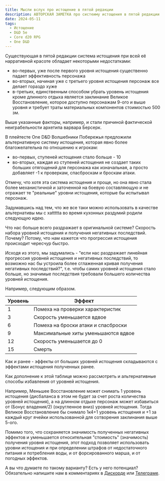 ```yaml
---
title: Мысли вслух про истощение в пятой редакции
description: АВТОРСКАЯ ЗАМЕТКА про систеиму истощения в пятой редакции и способы её улучшения
date: 2024-05-11
tags:
  - Истощение
  - D&D 5e
  - Core d20 RPG
  - One D&D
---
```


Существующая в пятой редакции система истощения при всей её нарративной красоте обладает некоторыми недостатками:

- во-первых, уже после первого уровня истощения существенно падает эффективность персонажа
- во-вторых, начиная уже с третьего уровня истощения персонаж все делает гораздо хуже
- в-третьих, единственным способом убрать уровень истощения кроме длинного отдыха является заклинание Великое Восстановление, которое доступно персонажам 9-ого и выше уровня и требует траты материальных компонентов стоимостью 500 зм.

Выше указанные факторы, например, и стали причиной фактической неиграбельности архетипа варвара Берсерк.

В плейтесте One D&D Волшебники Побережья предложили альтернативную систему истощения, которая явно более благожелательна по отношению к игрокам:

- во-первых, ступеней истощения стало больше - 10
- во-вторых, каждая из ступеней истощения не создает таких больших отягощений для персонажа как изначальная, а просто добавляет -1 к проверкам, спасброскам и броскам атаки.

Отмечу, что хотя эта система истощения и проще, но она явно стала более механистичной и заточенной на боевую составляющую и не отражает те "реальные" уровни истощения, которые бы испытывал персонаж.

Задумавшись над тем, что же все таки можно использовать в качестве альтернативы мы с xattttta во время кухонных раздумий родили следующую идею.

Что нас больше всего раздражает в оригинальной системе? Скорость набора уровней истощения и получения негативных последствий. Почему? Потому, что нам кажется что прогрессия истощения происходит чересчур быстро.

Исходя из этого, мы задумались - "если нас раздражает линейная прогрессия уровней истощения и негативных последствий, то возможно нас бы устроила более сглаженная кривая получения негативных последствий?", т.е. чтобы самих уровней истощения стало больше, но значимые последствия требовали большего количества уровней истощения.

Например, следующим образом.

| Уровень | Эффект                              |
| ------- | ----------------------------------- |
| 1       | Помеха на проверки характеристик    |
| 3       | Скорость уменьшается вдвое          |
| 6       | Помеха на броски атаки и спасброски |
| 9       | Максимальные хиты уменьшаются вдвое |
| 12      | Скорость уменьшается до 0           |
| 15      | Смерть                              |

Как и ранее - эффекты от больших уровней истощения складываются с эффектами истощения полученных ранее.

Как дополнение к этой таблице можно рассмотреть и альтернативные способы избавления от уровней истощения.

Например, Меньшее Восстановление может снимать 1 уровень истощения (дисбаланса в этом не будет за счет роста количества уровней истощения), а на длинном отдыхе персонаж может избавиться от (Бонус владения/2) (округленное вниз) уровней истощения. Тогда Великое Восстановление бы снимало 1к4+1 уровень истощения и +1 за каждый круг ячейки использованной для сотворения заклинания выше 5-ого.

Помимо того, что сохраняется значимость полученных негативных эффектов и уменьшается относительная "стоимость" (значимость) получения уровня истощения, этот подход позволяет использовать уровни истощения и при определении штрафов от недостаточного питания и потребления воды, и от форсированного марша, и от погодных эффектов.

А вы что думаете по такому варианту? Есть у него потенциал? Обязательно напишите нам в комментариях в [Дискорде](https://discord.gg/yrJqvCqU3w) или [Телеграме](https://t.me/cyborgs_and_mages).
